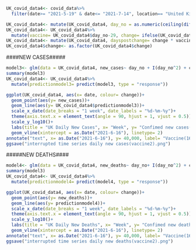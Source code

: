 
```r
UK_covid_data4<- covid_data%>%
  filter(date>= "2021-5-19" & date<= "2021-7-14", location== "United Kingdom")
```

```r
UK_covid_data4<- mutate(UK_covid_data4, day_no = as.numeric(ceiling(difftime(date, "2021-5-18", units = "days") ) ))
UK_covid_data4<- UK_covid_data4%>%
  mutate(vaccine= UK_covid_data4$day_no-29, change= ifelse(UK_covid_data4$day_no>= 29, 1, 0))
UK_covid_data4<- mutate(UK_covid_data4, dayspostchange= change * vaccine )
UK_covid_data4$change<- as.factor(UK_covid_data4$change)
```

####NEW CASES#####
```r
model3<- glm(data = UK_covid_data4, new_cases~ day_no + I(day_no^2) + change+ dayspostchange + I(dayspostchange^2), family = "poisson")
summary(model3)
UK_covid_data4<- UK_covid_data4%>%
  mutate(predictionmodel3= predict(model3, type = "response"))
```

```r
ggplot(UK_covid_data4, aes(x= date, colour= change))+
  geom_point(aes(y= new_cases))+
  geom_line(aes(y= UK_covid_data4$predictionmodel3))+
  scale_x_date(date_breaks = "1 week", date_labels = "%d-%m-%y")+
  theme(axis.text.x = element_text(angle = 90, hjust = 1, vjust = 0.5))+
  scale_y_log10()+
  labs(title = "UK Daily New Cases", x= "Week", y= "Confimed new cases(log10)")+
  geom_vline(xintercept = as.Date("2021-6-16"), linetype= 2)
annotate("text", x= as.Date("2021-6-16"), y= 40,000, label= "Vaccine(16June)", angle= 90, size= 2 , colour= grey)
ggsave("interrupted time series daily new cases(vaccine2).png")
```


#####NEW DEATHS####
```r
model4<- glm(data = UK_covid_data4, new_deaths~ day_no+ I(day_no^2) + change+ dayspostchange + I(dayspostchange^2), family = "poisson")
summary(model3)
UK_covid_data4<- UK_covid_data4%>%
  mutate(predictionmodel4= predict(model4, type = "response"))
```

```r
ggplot(UK_covid_data4, aes(x= date, colour= change))+
  geom_point(aes(y= new_deaths))+
  geom_line(aes(y= predictionmodel4))+
  scale_x_date(date_breaks = "1 week", date_labels = "%d-%m-%y")+
  theme(axis.text.x = element_text(angle = 90, hjust = 1, vjust = 0.5))+
  scale_y_log10()+
  labs(title = "UK Daily New Deaths", x= "Week", y= "Confimed new deaths(log10)")+
  geom_vline(xintercept = as.Date("2021-6-16"), linetype= 2)
annotate("text", x= as.Date("2021-6-16"), y= 40,000, label= "Vaccine(16June)", angle= 90, size= 2 , colour= grey)
ggsave("interrupted time series daily new deaths(vaccine2).png")
```